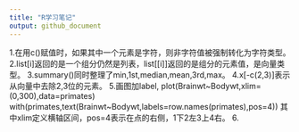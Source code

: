 ```yaml
---
title: "R学习笔记"
output: github_document
---
```

1.在用c()赋值时，如果其中一个元素是字符，则非字符值被强制转化为字符类型。
2.list[i]返回的是一个组分仍然是列表，list[[i]]返回的是组分的元素值，是向量类型。
3.summary()同时整理了min,1st,median,mean,3rd,max。
4.x[-c(2,3)]表示从向量中去除2,3位的元素。
5.画图加label,
  plot(Brainwt~Bodywt,xlim=(0,300),data=primates)
  with(primates,text(Brainwt~Bodywt,labels=row.names(primates),pos=4))
  其中xlim定义横轴区间，pos=4表示在点的右侧，1下2左3上4右。
6.